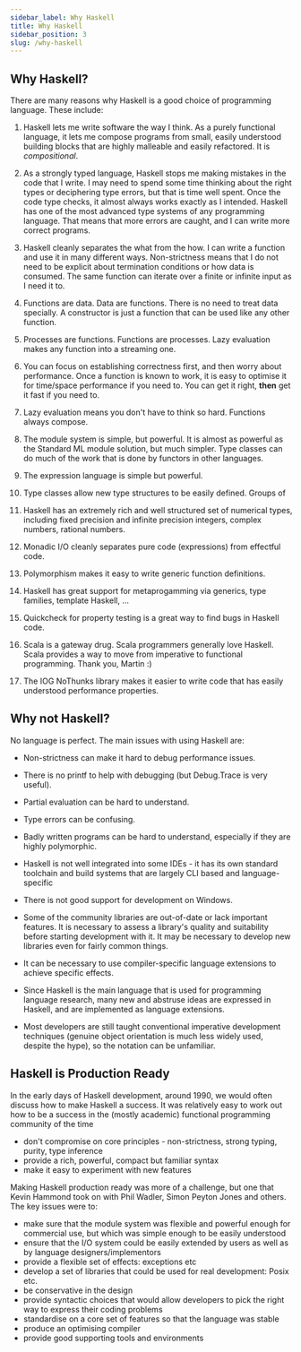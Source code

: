 ```yaml
---
sidebar_label: Why Haskell
title: Why Haskell
sidebar_position: 3
slug: /why-haskell
---
```


## Why Haskell?

There are many reasons why Haskell is a good choice of programming language.  These include:

1. Haskell lets me write software the way I think.   As a purely functional language, it lets me compose programs from small, easily understood
building blocks that are highly malleable and easily refactored.  It is *compositional*.

1. As a strongly typed language, Haskell stops me making mistakes in the code that I write.  I may need to spend some time thinking about the right
types or deciphering type errors, but that is time well spent.  Once the code type checks, it almost always works exactly as I intended.
Haskell has one of the most advanced type systems of any programming language.  That means that more errors are caught, and I can write more correct programs.

1. Haskell cleanly separates the what from the how.  I can write a function and use it in many different ways.  Non-strictness means that I do not need to be
explicit about termination conditions or how data is consumed.  The same function can iterate over a finite or infinite input as I need it to.

1. Functions are data.  Data are functions.  There is no need to treat data specially.  A constructor is just a function that can be used like any other function.

1. Processes are functions.  Functions are processes.  Lazy evaluation makes any function into a streaming one.

1. You can focus on establishing correctness first, and then worry about performance.  Once a function is known to work, it is easy to optimise it for time/space performance if you need to.  You can get it right, **then** get it fast if you need to.

1. Lazy evaluation means you don't have to think so hard.  Functions always compose.

1. The module system is simple, but powerful.  It is almost as powerful as the Standard ML module solution, but much simpler.  Type classes can do much of the work that is done
by functors in other languages.

1. The expression language is simple but powerful.

1. Type classes allow new type structures to be easily defined.  Groups of

1. Haskell has an extremely rich and well structured set of numerical types, including fixed precision and infinite precision integers, complex numbers, rational numbers.

1. Monadic I/O cleanly separates pure code (expressions) from effectful code.

1. Polymorphism makes it easy to write generic function definitions.

1. Haskell has great support for metaprogamming via generics, type families, template Haskell, ...

1. Quickcheck for property testing is a great way to find bugs in Haskell code.

  1. Scala is a gateway drug.  Scala programmers generally love Haskell.  Scala provides a way to move from imperative to functional programming.  Thank you, Martin :)

1. The IOG NoThunks library makes it easier to write code that has easily understood performance properties.


## Why not Haskell?

No language is perfect.  The main issues with using Haskell are:

- Non-strictness can make it hard to debug performance issues.

- There is no printf to help with debugging (but Debug.Trace is very useful).

- Partial evaluation can be hard to understand.

- Type errors can be confusing.

- Badly written programs can be hard to understand, especially if they are highly polymorphic.

- Haskell is not well integrated into some IDEs - it has its own standard toolchain and build systems that are largely CLI based and language-specific

- There is not good support for development on Windows.

- Some of the community libraries are out-of-date or lack important features.  It is necessary to assess a library's quality and suitability before starting development with it.
It may be necessary to develop new libraries even for fairly common things.

- It can be necessary to use compiler-specific language extensions to achieve specific effects.

- Since Haskell is the main language that is used for programming language research, many new and abstruse ideas are expressed in Haskell, and are implemented as language extensions.

- Most developers are still taught conventional imperative development techniques (genuine object orientation is much less widely used, despite the hype), so the notation can be
  unfamiliar.

## Haskell is Production Ready

In the early days of Haskell development, around 1990, we would often discuss how to make Haskell a success. It was relatively easy to work
out how to be a success in the (mostly academic) functional programming community of the time

- don't compromise on core principles - non-strictness, strong typing, purity, type inference
- provide a rich, powerful, compact but familiar syntax
- make it easy to experiment with new features

Making Haskell production ready was more of a challenge, but one that Kevin Hammond took on with Phil Wadler, Simon Peyton Jones and others.
The key issues were to:

- make sure that the module system was flexible and powerful enough for commercial use, but which was simple enough to be easily understood
- ensure that the I/O system could be easily extended by users as well as by language designers/implementors
- provide a flexible set of effects: exceptions etc
- develop a set of libraries that could be used for real development: Posix etc.
- be conservative in the design
- provide syntactic choices that would allow developers to pick the right way to express their coding problems
- standardise on a core set of features so that the language was stable
- produce an optimising compiler
- provide good supporting tools and environments

